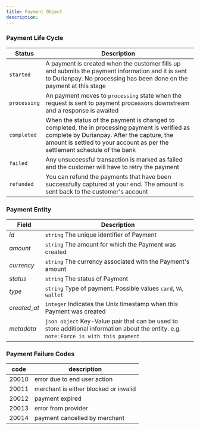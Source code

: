 ```yaml
---
title: Payment Object
description: 
---
```


<div class = 'pl-20 pr-20'>

### Payment Life Cycle

| Status |	Description |
| ------- | ------------- |
| `started` |	A payment is created when the customer fills up and submits the payment information and it is sent to Durianpay. No processing has been done on the payment at this stage |
| `processing` |	An payment moves to `processing` state when the request is sent to payment processors downstream and a response is awaited |
| `completed` |	When the status of the payment is changed to completed, the in processing payment is verified as complete by Durianpay. After the capture, the amount is settled to your account as per the settlement schedule of the bank |
| `failed` |	Any unsuccessful transaction is marked as failed and the customer will have to retry the payment |
| `refunded` |	You can refund the payments that have been successfully captured at your end. The amount is sent back to the customer's account |

### Payment Entity

| Field |	Description |
| ----- | ------------- |
| _id_ |	`string` The unique identifier of Payment |
| _amount_ |	`string` The amount for which the Payment was created |
| _currency_ |	`string` The currency associated with the Payment's amount |
| _status_ |	`string` The status of Payment |
| _type_ |	`string` Type of payment. Possible values `card`, `VA`, `wallet` |
| _created_at_ |	`integer` Indicates the Unix timestamp when this Payment was created |
| _metadata_ |	`json object` Key-Value pair that can be used to store additional information about the entity. e.g. `note`: `Force is with this payment` |

### Payment Failure Codes 

| code |	description |
| ------ | ------------ |
| 20010 |	error due to end user action |
| 20011 |	merchant is either blocked or invalid |
| 20012 |	payment expired |
| 20013 |	error from provider |
| 20014 |	payment cancelled by merchant |

</div>
